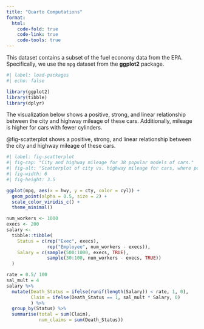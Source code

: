 ```yaml
---
title: "Quarto Computations"
format: 
  html: 
    code-fold: true
    code-link: true
    code-tools: true
---
```


This dataset contains a subset of the fuel economy data from the EPA.
Specifically, we use the `mpg` dataset from the **ggplot2** package.

```r
#| label: load-packages
#| echo: false

library(ggplot2)
library(tibble)
library(dplyr)
```

The visualization below shows a positive, strong, and linear relationship between the city and highway mileage of these cars.
Additionally, mileage is higher for cars with fewer cylinders.

@fig-scatterplot shows a positive, strong, and linear relationship between the city and highway mileage of these cars.

```r
#| label: fig-scatterplot
#| fig-cap: "City and highway mileage for 38 popular models of cars."
#| fig-alt: "Scatterplot of city vs. highway mileage for cars, where points are colored by the number of cylinders. The plot displays a positive, linear, and strong relationship between city and highway mileage, and mileage increases as the number of cylinders decreases."
#| fig-width: 6
#| fig-height: 3.5

ggplot(mpg, aes(x = hwy, y = cty, color = cyl)) +
  geom_point(alpha = 0.5, size = 2) +
  scale_color_viridis_c() +
  theme_minimal()
```

```r
num_workers <- 1000
execs <- 200
salary <- 
  tibble::tibble(
    Status = c(rep("Exec", execs), 
               rep("Employee", num_workers - execs)),
    Salary = c(sample(500:1000, execs, TRUE), 
               sample(30:100, num_workers - execs, TRUE))
  )
```


```r
rate = 0.5/ 100
sal_mult = 4
salary %>% 
  mutate(Death_Status = ifelse(runif(length(Salary)) < rate, 1, 0),
         Claim = ifelse(Death_Status == 1, sal_mult * Salary, 0)
         ) %>% 
  group_by(Status) %>% 
  summarise(total = sum(Claim),
            num_claims = sum(Death_Status))
```

